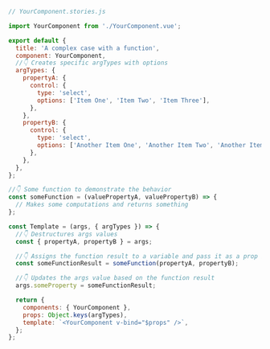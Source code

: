 ```js
// YourComponent.stories.js

import YourComponent from './YourComponent.vue';

export default {
  title: 'A complex case with a function',
  component: YourComponent,
  //👇 Creates specific argTypes with options
  argTypes: {
    propertyA: {
      control: {
        type: 'select',
        options: ['Item One', 'Item Two', 'Item Three'],
      },
    },
    propertyB: {
      control: {
        type: 'select',
        options: ['Another Item One', 'Another Item Two', 'Another Item Three'],
      },
    },
  },
};

//👇 Some function to demonstrate the behavior
const someFunction = (valuePropertyA, valuePropertyB) => {
  // Makes some computations and returns something
};

const Template = (args, { argTypes }) => {
  //👇 Destructures args values
  const { propertyA, propertyB } = args;

  //👇 Assigns the function result to a variable and pass it as a prop into the component
  const someFunctionResult = someFunction(propertyA, propertyB);

  //👇 Updates the args value based on the function result
  args.someProperty = someFunctionResult;

  return {
    components: { YourComponent },
    props: Object.keys(argTypes),
    template: `<YourComponent v-bind="$props" />`,
  };
};
```